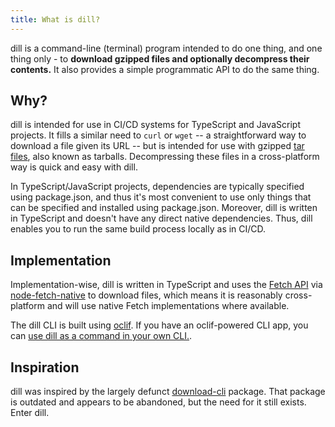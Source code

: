 ```yaml
---
title: What is dill?
---
```


dill is a command-line (terminal) program intended to do one thing, and one thing only - to **download gzipped files and
optionally decompress their contents.** It also provides a simple programmatic API to do the same thing.

## Why?

dill is intended for use in CI/CD systems for TypeScript and JavaScript projects. It fills a similar need to `curl` or
`wget` -- a straightforward way to download a file given its URL -- but is intended for use with gzipped [tar
files](https://en.wikipedia.org/wiki/Tar_(computing)), also known as tarballs. Decompressing these files in a
cross-platform way is quick and easy with dill.

In TypeScript/JavaScript projects, dependencies are typically specified using package.json, and thus it's most
convenient to use only things that can be specified and installed using package.json. Moreover, dill is written in
TypeScript and doesn't have any direct native dependencies. Thus, dill enables you to run the same build process locally
as in CI/CD.

## Implementation

Implementation-wise, dill is written in TypeScript and uses the [Fetch API](https://developer.mozilla.org/en-US/docs/Web/API/Fetch_API) via
[node-fetch-native](https://github.com/unjs/node-fetch-native) to download files, which means it is reasonably
cross-platform and will use native Fetch implementations where available.

The dill CLI is built using [oclif](). If you have an oclif-powered CLI app, you can [use dill as a command in your own CLI.](/guides/subcommand/).

## Inspiration

dill was inspired by the largely defunct [download-cli](https://github.com/kevva/download-cli) package. That package is
outdated and appears to be abandoned, but the need for it still exists. Enter dill.
